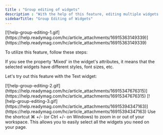 ```yaml
---
title : "Group editing of widgets"
description : "With the help of this feature, editing multiple widgets of the same type becomes easy and efficient. This functionality is available for Text, Picture, Button, and Shape widgets."
sidebarTitle: "Group Editing of Widgets"
---
```



<Frame>
[![help-group-editing-1.gif](https://help.readymag.com/hc/article_attachments/16915363149339)](https://help.readymag.com/hc/article_attachments/16915363149339)
</Frame>

To utilize this feature, follow these steps:

<Steps>
<Step title="Select multiple widgets of the same type (e.g., three Picture widgets) by holding the Shift key and clicking on each widget (or by clicking + selecting the area around them)."/>
<Step title="The widget attributes will appear on the right side of your screen."/>
<Step title="You can now edit various settings such as fonts, colors, radius, styles, animations, and more. Any changes made will be applied to all the selected widgets simultaneously."/>
</Steps>

<Info>
If you see the property 'Mixed' in the widget's attributes, it means that the selected widgets have different styles, font sizes, etc.
</Info>

Let's try out this feature with the Text widget:

<Steps>
<Step title="Create several Text widgets."/>
<Step title="Select all the Text widgets by holding the Shift key and clicking on each widget."/>
<Step title="Change the font color."/>
<Step title="Click on Typography and modify the font and its size.">
<Frame>
	[![help-group-editing-2.gif](https://help.readymag.com/hc/article_attachments/16915347676315)](https://help.readymag.com/hc/article_attachments/16915347676315)
</Frame>
</Step>
<Step title="To save this style for future use, click on 'No style', then click the Plus button to add a new style. Enter the title of your style and click 'Done.'"/>
<Step title="Create another widget and apply the previously saved style to it.">
<Frame>
[![help-group-editing-3.gif](https://help.readymag.com/hc/article_attachments/16915394347163)](https://help.readymag.com/hc/article_attachments/16915394347163)
</Frame>
</Step>
</Steps>

<Info>
Use the shortcut ⌘ +/- (or Ctrl +/- on Windows) to zoom in or out of your workspace. This allows you to easily select all the widgets you need on your page.
</Info>
